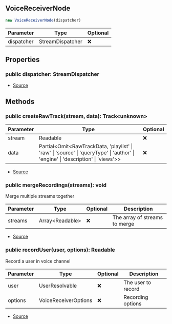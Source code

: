 ## VoiceReceiverNode


```typescript
new VoiceReceiverNode(dispatcher)
```
| Parameter | Type | Optional |
| ----------- | ----------- | ----------- |
| dispatcher | StreamDispatcher | ❌ |


## Properties
### public dispatcher: StreamDispatcher
- [Source](https://github.com/Androz2091/discord-player/blob/cd5cf97/packages/discord-player/src/manager/VoiceReceiverNode.ts#L20)

## Methods
### public createRawTrack(stream, data): Track\<unknown>
| Parameter | Type | Optional |
| ----------- | ----------- | ----------- |
| stream | Readable | ❌ |
| data | Partial\<Omit\<RawTrackData, 'playlist' \| 'raw' \| 'source' \| 'queryType' \| 'author' \| 'engine' \| 'description' \| 'views'>> | ❌ |


- [Source](https://github.com/Androz2091/discord-player/blob/cd5cf97/packages/discord-player/src/manager/VoiceReceiverNode.ts#L22)
### public mergeRecordings(streams): void
Merge multiple streams together



| Parameter | Type | Optional | Description |
| ----------- | ----------- | ----------- | ----------- |
| streams | Array\<Readable> | ❌ | The array of streams to merge |


- [Source](https://github.com/Androz2091/discord-player/blob/cd5cf97/packages/discord-player/src/manager/VoiceReceiverNode.ts#L46)
### public recordUser(user, options): Readable
Record a user in voice channel



| Parameter | Type | Optional | Description |
| ----------- | ----------- | ----------- | ----------- |
| user | UserResolvable | ❌ | The user to record |
| options | VoiceReceiverOptions | ❌ | Recording options |


- [Source](https://github.com/Androz2091/discord-player/blob/cd5cf97/packages/discord-player/src/manager/VoiceReceiverNode.ts#L57)